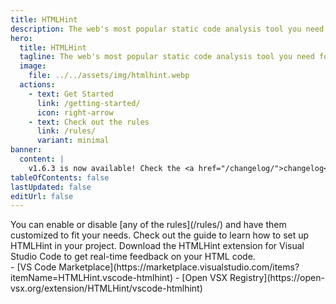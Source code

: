 ```yaml
---
title: HTMLHint
description: The web's most popular static code analysis tool you need for your HTML. Available as a CLI tool, VS Code extension, and more.
hero:
  title: HTMLHint
  tagline: The web's most popular static code analysis tool you need for your HTML
  image:
    file: ../../assets/img/htmlhint.webp
  actions:
    - text: Get Started
      link: /getting-started/
      icon: right-arrow
    - text: Check out the rules
      link: /rules/
      variant: minimal
banner:
  content: |
    v1.6.3 is now available! Check the <a href="/changelog/">changelog</a> to see what's new.
tableOfContents: false
lastUpdated: false
editUrl: false
---
```



<CardGrid>
  <Card title="Configure the rules" icon="setting">
    You can enable or disable [any of the rules](/rules/) and have them
    customized to fit your needs. Check out the guide to learn how to set up
    HTMLHint in your project.
  </Card>
  <Card title="VS Code Extension" icon="star">
    Download the HTMLHint extension for Visual Studio Code to get real-time
    feedback on your HTML code.
    <div class="mt-1">
      - [VS Code
      Marketplace](https://marketplace.visualstudio.com/items?itemName=HTMLHint.vscode-htmlhint)
      - [Open VSX
      Registry](https://open-vsx.org/extension/HTMLHint/vscode-htmlhint)
    </div>
  </Card>
</CardGrid>
